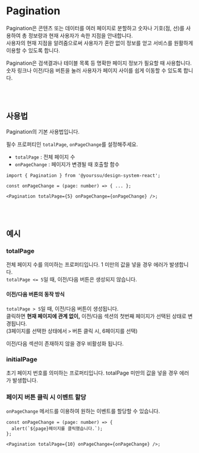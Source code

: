 
<Meta of={PaginationStories} />

# Pagination

Pagination은 콘텐츠 또는 데이터를 여러 페이지로 분할하고 숫자나 기호(점, 선)를 사용하여 총 정보량과 현재 사용자가 속한 지점을 안내합니다.<br />
사용자의 현재 지점을 알려줌으로써 사용자가 혼란 없이 정보를 얻고 서비스를 원활하게 이용할 수 있도록 합니다.<br />

Pagination은 검색결과나 테이블 목록 등 명확한 페이지 정보가 필요할 때 사용합니다.<br />
숫자 링크나 이전/다음 버튼을 눌러 사용자가 페이지 사이를 쉽게 이동할 수 있도록 합니다.<br />

<Canvas of={PaginationStories.Primary} />
<Controls />

<br />
<br />

## 사용법

Pagination의 기본 사용법입니다.

필수 프로퍼티인 `totalPage`, `onPageChange`를 설정해주세요.<br />

- `totalPage` : 전체 페이지 수
- `onPageChange` : 페이지가 변경될 때 호출할 함수

```tsx
import { Pagination } from '@yourssu/design-system-react';
```

```tsx
const onPageChange = (page: number) => { ... };

<Pagination totalPage={5} onPageChange={onPageChange} />;
```

<Canvas of={PaginationStories.Secondary} />

<br />
<br />

## 예시

### totalPage

전체 페이지 수를 의미하는 프로퍼티입니다. 1 미만의 값을 넣을 경우 에러가 발생합니다.<br />
`totalPage <= 5`일 때, 이전/다음 버튼은 생성되지 않습니다.

<Canvas of={PaginationStories.TotalPage} />

#### 이전/다음 버튼의 동작 방식

`totalPage > 5`일 때, 이전/다음 버튼이 생성됩니다.<br />
클릭하면 **현재 페이지에 관계 없이,** 이전/다음 섹션의 첫번째 페이지가 선택된 상태로 변경됩니다.<br />
(3페이지를 선택한 상태에서 `>` 버튼 클릭 시, 6페이지를 선택)<br />

이전/다음 섹션이 존재하지 않을 경우 비활성화 됩니다.

<Canvas of={PaginationStories.Primary} />

### initialPage

초기 페이지 번호를 의미하는 프로퍼티입니다. totalPage 미만의 값을 넣을 경우 에러가 발생합니다.

<Canvas of={PaginationStories.InitialPage} />

### 페이지 버튼 클릭 시 이벤트 할당

`onPageChange` 메서드를 이용하여 원하는 이벤트를 할당할 수 있습니다.

```tsx
const onPageChange = (page: number) => {
  alert(`${page}페이지를 클릭했습니다.`);
};

<Pagination totalPage={10} onPageChange={onPageChange} />;
```

<Canvas of={PaginationStories.EventTest} />
